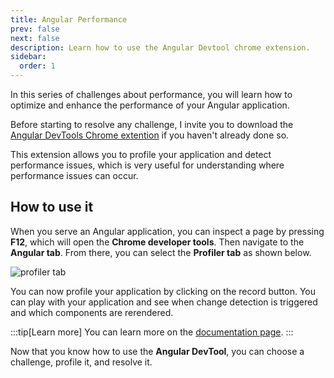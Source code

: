 ```yaml
---
title: Angular Performance
prev: false
next: false
description: Learn how to use the Angular Devtool chrome extension.
sidebar:
  order: 1
---
```



In this series of challenges about performance, you will learn how to optimize and enhance the performance of your Angular application.

Before starting to resolve any challenge, I invite you to download the [Angular DevTools Chrome extention](https://chrome.google.com/webstore/detail/angular-devtools/ienfalfjdbdpebioblfackkekamfmbnh) if you haven't already done so.

This extension allows you to profile your application and detect performance issues, which is very useful for understanding where performance issues can occur.

## How to use it

When you serve an Angular application, you can inspect a page by pressing <b>F12</b>, which will open the <b>Chrome developer tools</b>. Then navigate to the <b>Angular tab</b>. From there, you can select the <b>Profiler tab</b> as shown below.

![profiler tab](../../../../assets/angular-performance/profiler-tab.png 'Profiler tab')

You can now profile your application by clicking on the record button. You can play with your application and see when change detection is triggered and which components are rerendered.

:::tip[Learn more]
You can learn more on the [documentation page](https://angular.io/guide/devtools).
:::

Now that you know how to use the <b>Angular DevTool</b>, you can choose a challenge, profile it, and resolve it.

<LinkCard
  title="🟠 Optimize Change Detection"
  description="Learn how to remove zone pollution."
  href="/challenges/angular-performance/12-scroll-cd/"
/>

<LinkCard
  title="🟢 Default vs OnPush"
  description="Learn the difference between Default and OnPush change detection strategies."
  href="/challenges/angular-performance/34-default-onpush/"
/>

<LinkCard
  title="🟢 Memoization"
  description="Learn the power of pure pipes."
  href="/challenges/angular-performance/35-memoize/"
/>
